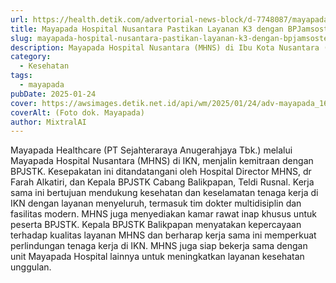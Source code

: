 ```yaml
---
url: https://health.detik.com/advertorial-news-block/d-7748087/mayapada-hospital-nusantara-pastikan-layanan-k3-dengan-bpjamsostek
title: Mayapada Hospital Nusantara Pastikan Layanan K3 dengan BPJamsostek
slug: mayapada-hospital-nusantara-pastikan-layanan-k3-dengan-bpjamsostek
description: Mayapada Hospital Nusantara (MHNS) di Ibu Kota Nusantara (IKN), resmi menjalin kemitraan dengan Badan Penyelenggara Jaminan Sosial Ketenagakerjaan (BPJSTK).
category:
  - Kesehatan
tags:
  - mayapada
pubDate: 2025-01-24
cover: https://awsimages.detik.net.id/api/wm/2025/01/24/adv-mayapada_169.jpeg?wid=54&w=650&v=1&t=jpeg
coverAlt: (Foto dok. Mayapada)
author: MixtralAI
---
```

Mayapada Healthcare (PT Sejahteraraya Anugerahjaya Tbk.) melalui Mayapada Hospital Nusantara (MHNS) di IKN, menjalin kemitraan dengan BPJSTK. Kesepakatan ini ditandatangani oleh Hospital Director MHNS, dr Farah Alkatiri, dan Kepala BPJSTK Cabang Balikpapan, Teldi Rusnal. Kerja sama ini bertujuan mendukung kesehatan dan keselamatan tenaga kerja di IKN dengan layanan menyeluruh, termasuk tim dokter multidisiplin dan fasilitas modern. MHNS juga menyediakan kamar rawat inap khusus untuk peserta BPJSTK. Kepala BPJSTK Balikpapan menyatakan kepercayaan terhadap kualitas layanan MHNS dan berharap kerja sama ini memperkuat perlindungan tenaga kerja di IKN. MHNS juga siap bekerja sama dengan unit Mayapada Hospital lainnya untuk meningkatkan layanan kesehatan unggulan.
